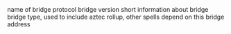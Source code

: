 <ParamField path="protocol">
name of bridge protocol
</ParamField>
<ParamField path="version">
bridge version
</ParamField>
<ParamField path="description">
short information about bridge
</ParamField>
<ParamField path="contract_type">
bridge type, used to include aztec rollup, other spells depend on this
</ParamField>
<ParamField path="contract_address">
bridge address
</ParamField>
